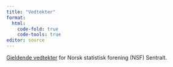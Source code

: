 ```yaml
---
title: "Vedtekter"
format: 
  html:
    code-fold: true
    code-tools: true
editor: source
---
```


[Gjeldende vedtekter](https://sites.google.com/site/statistiskforening/vedtekter) for Norsk statistisk forening (NSF) Sentralt. </b>
